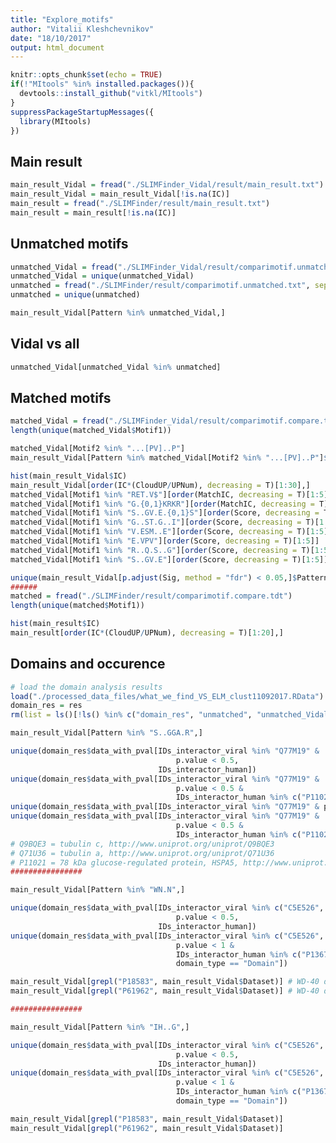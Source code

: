 ```yaml
---
title: "Explore_motifs"
author: "Vitalii Kleshchevnikov"
date: "18/10/2017"
output: html_document
---
```


```r
knitr::opts_chunk$set(echo = TRUE)
if(!"MItools" %in% installed.packages()){
  devtools::install_github("vitkl/MItools")
}
suppressPackageStartupMessages({
  library(MItools)
})
```

## Main result

```r
main_result_Vidal = fread("./SLIMFinder_Vidal/result/main_result.txt")
main_result_Vidal = main_result_Vidal[!is.na(IC)]
main_result = fread("./SLIMFinder/result/main_result.txt")
main_result = main_result[!is.na(IC)]
```

## Unmatched motifs

```r
unmatched_Vidal = fread("./SLIMFinder_Vidal/result/comparimotif.unmatched.txt", sep = "\t", header = F)$V1
unmatched_Vidal = unique(unmatched_Vidal)
unmatched = fread("./SLIMFinder/result/comparimotif.unmatched.txt", sep = "\t", header = F)$V1
unmatched = unique(unmatched)

main_result_Vidal[Pattern %in% unmatched_Vidal,]
```

## Vidal vs all

```r
unmatched_Vidal[unmatched_Vidal %in% unmatched]
```

## Matched motifs

```r
matched_Vidal = fread("./SLIMFinder_Vidal/result/comparimotif.compare.tdt")
length(unique(matched_Vidal$Motif1))

matched_Vidal[Motif2 %in% "...[PV]..P"]
main_result_Vidal[Pattern %in% matched_Vidal[Motif2 %in% "...[PV]..P"]$Motif1,]

hist(main_result_Vidal$IC)
main_result_Vidal[order(IC*(CloudUP/UPNum), decreasing = T)[1:30],]
matched_Vidal[Motif1 %in% "RET.V$"][order(MatchIC, decreasing = T)[1:5]] # The C-terminal class 1 PDZ-binding motif 
matched_Vidal[Motif1 %in% "G.{0,1}KRKR"][order(MatchIC, decreasing = T)[1:5]] #NLS 
matched_Vidal[Motif1 %in% "S..GV.E.{0,1}S"][order(Score, decreasing = T)[1:5]] # A destruction motif interacts with the COP1 WD 40 domain for target ubiquitination and degradation
matched_Vidal[Motif1 %in% "G..ST.G..I"][order(Score, decreasing = T)[1:5]]
matched_Vidal[Motif1 %in% "V.ESM..E"][order(Score, decreasing = T)[1:5]] # Ser/Thr residue phosphorylated by Plk4
matched_Vidal[Motif1 %in% "E.VPV"][order(Score, decreasing = T)[1:5]]
matched_Vidal[Motif1 %in% "R..Q.S..G"][order(Score, decreasing = T)[1:5]] # Docking motif that binds to the catalytic subunit of Protein Phosphatase 1 (PP1c) and is generally located N-terminal to an RVxF motif
matched_Vidal[Motif1 %in% "S..GV.E"][order(Score, decreasing = T)[1:5]]

unique(main_result_Vidal[p.adjust(Sig, method = "fdr") < 0.05,]$Pattern)
######
matched = fread("./SLIMFinder/result/comparimotif.compare.tdt")
length(unique(matched$Motif1))

hist(main_result$IC)
main_result[order(IC*(CloudUP/UPNum), decreasing = T)[1:20],]
```

## Domains and occurence

```r
# load the domain analysis results
load("./processed_data_files/what_we_find_VS_ELM_clust11092017.RData")
domain_res = res
rm(list = ls()[!ls() %in% c("domain_res", "unmatched", "unmatched_Vidal", "main_result_Vidal", "main_result")])

main_result_Vidal[Pattern %in% "S..GGA.R",]

unique(domain_res$data_with_pval[IDs_interactor_viral %in% "Q77M19" &
                                     p.value < 0.5,
                                 IDs_interactor_human])
unique(domain_res$data_with_pval[IDs_interactor_viral %in% "Q77M19" &
                                     p.value < 0.5 &
                                     IDs_interactor_human %in% c("P11021", "Q71U36", "Q9BQE3")])
unique(domain_res$data_with_pval[IDs_interactor_viral %in% "Q77M19" & p.value < 0.01, IDs_domain_human])
unique(domain_res$data_with_pval[IDs_interactor_viral %in% "Q77M19" &
                                     p.value < 0.5 &
                                     IDs_interactor_human %in% c("P11021", "Q71U36", "Q9BQE3"), IDs_domain_human])
# Q9BQE3 = tubulin c, http://www.uniprot.org/uniprot/Q9BQE3
# Q71U36 = tubulin a, http://www.uniprot.org/uniprot/Q71U36
# P11021 = 78 kDa glucose-regulated protein, HSPA5, http://www.uniprot.org/uniprot/P11021
################

main_result_Vidal[Pattern %in% "WN.N",]

unique(domain_res$data_with_pval[IDs_interactor_viral %in% c("C5E526", "Q1K9H5", "P03431") &
                                     p.value < 0.5,
                                 IDs_interactor_human])
unique(domain_res$data_with_pval[IDs_interactor_viral %in% c("C5E526", "Q1K9H5", "P03431") &
                                     p.value < 1 &
                                     IDs_interactor_human %in% c("P13674", "P18583", "P61962") &
                                     domain_type == "Domain"])

main_result_Vidal[grepl("P18583", main_result_Vidal$Dataset)] # WD-40 domain proteins
main_result_Vidal[grepl("P61962", main_result_Vidal$Dataset)] # WD-40 domain proteins

################

main_result_Vidal[Pattern %in% "IH..G",]

unique(domain_res$data_with_pval[IDs_interactor_viral %in% c("C5E526", "Q1K9H5", "P03431") &
                                     p.value < 0.5,
                                 IDs_interactor_human])
unique(domain_res$data_with_pval[IDs_interactor_viral %in% c("C5E526", "Q1K9H5", "P03431") &
                                     p.value < 1 &
                                     IDs_interactor_human %in% c("P13674", "P18583", "P61962") &
                                     domain_type == "Domain"])

main_result_Vidal[grepl("P18583", main_result_Vidal$Dataset)] 
main_result_Vidal[grepl("P61962", main_result_Vidal$Dataset)] 
```